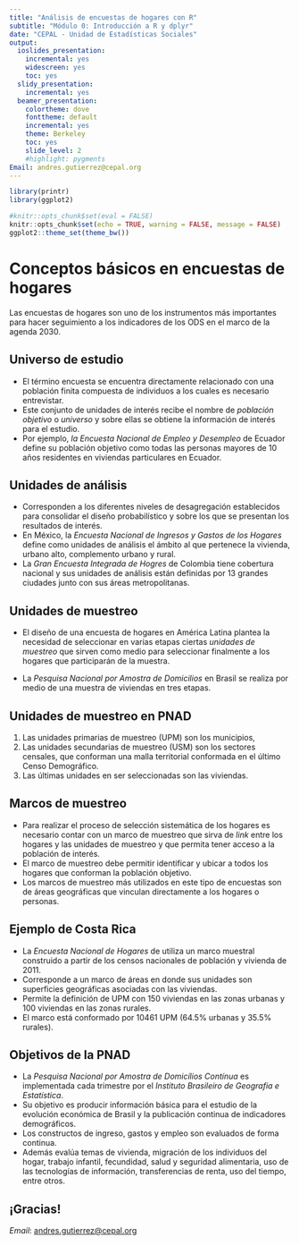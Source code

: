```yaml
---
title: "Análisis de encuestas de hogares con R"
subtitle: "Módulo 0: Introducción a R y dplyr"
date: "CEPAL - Unidad de Estadísticas Sociales"
output:
  ioslides_presentation:
    incremental: yes
    widescreen: yes
    toc: yes
  slidy_presentation:
    incremental: yes
  beamer_presentation:
    colortheme: dove
    fonttheme: default
    incremental: yes
    theme: Berkeley
    toc: yes
    slide_level: 2
    #highlight: pygments
Email: andres.gutierrez@cepal.org
---
```


```r
library(printr)
library(ggplot2)

#knitr::opts_chunk$set(eval = FALSE)
knitr::opts_chunk$set(echo = TRUE, warning = FALSE, message = FALSE)
ggplot2::theme_set(theme_bw())
```


# Conceptos básicos en encuestas de hogares {.build}

::: white
Las encuestas de hogares son uno de los instrumentos más importantes para hacer seguimiento a los indicadores de los ODS en el marco de la agenda 2030.
:::

## Universo de estudio

-   El término encuesta se encuentra directamente relacionado con una población finita compuesta de individuos a los cuales es necesario entrevistar.
-   Este conjunto de unidades de interés recibe el nombre de *población objetivo* o *universo* y sobre ellas se obtiene la información de interés para el estudio.
-   Por ejemplo, *la Encuesta Nacional de Empleo y Desempleo* de Ecuador define su población objetivo como todas las personas mayores de 10 años residentes en viviendas particulares en Ecuador.

## Unidades de análisis

-   Corresponden a los diferentes niveles de desagregación establecidos para consolidar el diseño probabilístico y sobre los que se presentan los resultados de interés.
-   En México, la *Encuesta Nacional de Ingresos y Gastos de los Hogares* define como unidades de análisis el ámbito al que pertenece la vivienda, urbano alto, complemento urbano y rural.
-   La *Gran Encuesta Integrada de Hogres* de Colombia tiene cobertura nacional y sus unidades de análisis están definidas por 13 grandes ciudades junto con sus áreas metropolitanas.

## Unidades de muestreo

-   El diseño de una encuesta de hogares en América Latina plantea la necesidad de seleccionar en varias etapas ciertas *unidades de muestreo* que sirven como medio para seleccionar finalmente a los hogares que participarán de la muestra.

-   La *Pesquisa Nacional por Amostra de Domicilios* en Brasil se realiza por medio de una muestra de viviendas en tres etapas.

## Unidades de muestreo en PNAD

1.  Las unidades primarias de muestreo (UPM) son los municipios,
2.  Las unidades secundarias de muestreo (USM) son los sectores censales, que conforman una malla territorial conformada en el último Censo Demográfico.
3.  Las últimas unidades en ser seleccionadas son las viviendas.

## Marcos de muestreo

-   Para realizar el proceso de selección sistemática de los hogares es necesario contar con un marco de muestreo que sirva de *link* entre los hogares y las unidades de muestreo y que permita tener acceso a la población de interés.
-   El marco de muestreo debe permitir identificar y ubicar a todos los hogares que conforman la población objetivo.
-   Los marcos de muestreo más utilizados en este tipo de encuestas son de áreas geográficas que vinculan directamente a los hogares o personas.

## Ejemplo de Costa Rica

-   La *Encuesta Nacional de Hogares* de utiliza un marco muestral construido a partir de los censos nacionales de población y vivienda de 2011.
-   Corresponde a un marco de áreas en donde sus unidades son superficies geográficas asociadas con las viviendas.
-   Permite la definición de UPM con 150 viviendas en las zonas urbanas y 100 viviendas en las zonas rurales.
-   El marco está conformado por 10461 UPM (64.5% urbanas y 35.5% rurales).

## Objetivos de la PNAD

-   La *Pesquisa Nacional por Amostra de Domicílios Contínua* es implementada cada trimestre por el *Instituto Brasileiro de Geografia e Estatística*.
-   Su objetivo es producir información básica para el estudio de la evolución económica de Brasil y la publicación continua de indicadores demográficos.
-   Los constructos de ingreso, gastos y empleo son evaluados de forma continua.
-   Además evalúa temas de vivienda, migración de los individuos del hogar, trabajo infantil, fecundidad, salud y seguridad alimentaria, uso de las tecnologías de información, transferencias de renta, uso del tiempo, entre otros.

## ¡Gracias!

::: yellow
*Email*: [andres.gutierrez\@cepal.org](mailto:andres.gutierrez@cepal.org){.email}
:::
